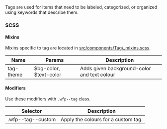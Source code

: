 Tags are used for items that need to be labeled, categorized, or organized using keywords that describe them.

<!--
### Usage with react
```js
import { Tag } from '@unitednations/react';
```

```js
<Tag className="some-class" type="wfp">
  This is a tag
</Tag>
```
-->

### SCSS

#### Mixins

Mixins specific to tag are located in [src/components/Tag/\_mixins.scss]().

| Name      | Params                 | Description                                 |
| --------- | ---------------------- | ------------------------------------------- |
| tag-theme | $bg-color, $text-color | Adds given background-color and text colour |

#### Modifiers

Use these modifiers with `.wfp--tag` class.

| Selector          | Description                         |
| ----------------- | ----------------------------------- |
| .wfp--tag--custom | Apply the colours for a custom tag. |

